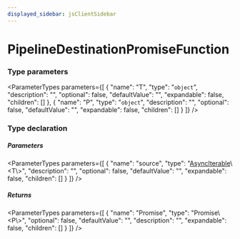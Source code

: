 ```yaml
---
displayed_sidebar: jsClientSidebar
---
```



# PipelineDestinationPromiseFunction

### Type parameters

<ParameterTypes parameters={[
  {
    "name": "T",
    "type": "`object`",
    "description": "",
    "optional": false,
    "defaultValue": "",
    "expandable": false,
    "children": []
  },
  {
    "name": "P",
    "type": "`object`",
    "description": "",
    "optional": false,
    "defaultValue": "",
    "expandable": false,
    "children": []
  }
]} />

### Type declaration

##### Parameters

<ParameterTypes parameters={[
  {
    "name": "source",
    "type": "[AsyncIterable](../../internal/interfaces/internal.AsyncIterable.mdx)\\&#60;T\\&#62;",
    "description": "",
    "optional": false,
    "defaultValue": "",
    "expandable": false,
    "children": []
  }
]} />

##### Returns

<ParameterTypes parameters={[
  {
    "name": "Promise",
    "type": "Promise\\&#60;P\\&#62;",
    "optional": false,
    "defaultValue": "",
    "description": "",
    "expandable": false,
    "children": []
  }
]} />
